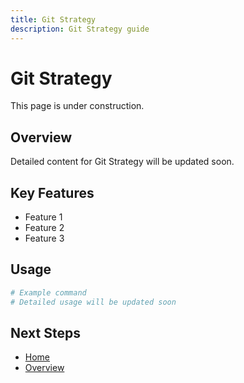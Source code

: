 ```yaml
---
title: Git Strategy
description: Git Strategy guide
---
```


# Git Strategy

This page is under construction.

## Overview

Detailed content for Git Strategy will be updated soon.

## Key Features

- Feature 1
- Feature 2
- Feature 3

## Usage

```bash
# Example command
# Detailed usage will be updated soon
```

## Next Steps

- [Home](/en)
- [Overview](/en/introduction/overview)
